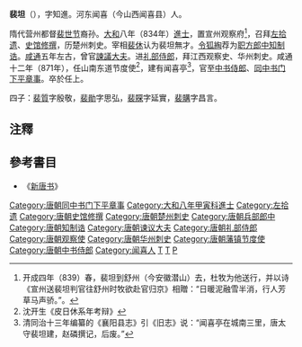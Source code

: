 '''裴坦'''（{{bd|？||874年|6月25日|catIdx=P}}），字知進。河东闻喜（今山西闻喜县）人。

隋代营州都督[[裴世节|裴世节]]裔孙。[[大和_(唐朝)|大和]]八年（834年）[[進士|進士]]，置宣州观察府<ref>开成四年（839）春，裴坦到舒州（今安徽潜山）去，杜牧为他送行，并以诗《宣州送裴坦判官往舒州时牧欲赴官归京》相贈：“日暖泥融雪半消，行人芳草马声骄。”。</ref>，召拜[[左拾遗|左拾遗]]、[[史馆修撰|史馆修撰]]，历楚州刺史。宰相[[裴休|裴休]]认为裴坦無才。[[令狐綯|令狐綯]]荐为[[职方|职方]][[郎中_(官职)|郎中]][[知制诰|知制诰]]。[[咸通|咸通]]五年左古，曾官[[諫議大夫|諫議大夫]]。进[[礼部侍郎|礼部侍郎]]，拜江西观察史、华州刺史。咸通十二年（871年），任山南东道节度使<ref>沈开生《皮日休系年考辩》</ref>，建有闻喜亭<ref>清同治十三年编纂的《襄阳县志》引《旧志》说：“闻喜亭在城南三里，唐太守裴坦建，赵磷撰记，后废。”</ref>，官至[[中书侍郎|中书侍郎]]、[[同中书门下平章事|同中书门下平章事]]。卒於任上。

四子：[[裴質|裴質]]字殷敬，[[裴勛|裴勛]]字思弘，[[裴賝|裴賝]]字延實，[[裴購|裴購]]字昌言。

==注釋==
{{reflist}}
==參考書目==
*《[[新唐书|新唐书]]》

[[Category:唐朝同中书门下平章事|Category:唐朝同中书门下平章事]]
[[Category:大和八年甲寅科進士|Category:大和八年甲寅科進士]]
[[Category:左拾遗|Category:左拾遗]]
[[Category:唐朝史馆修撰|Category:唐朝史馆修撰]]
[[Category:唐朝楚州刺史|Category:唐朝楚州刺史]]
[[Category:唐朝兵部郎中|Category:唐朝兵部郎中]]
[[Category:唐朝知制诰|Category:唐朝知制诰]]
[[Category:唐朝谏议大夫|Category:唐朝谏议大夫]]
[[Category:唐朝礼部侍郎|Category:唐朝礼部侍郎]]
[[Category:唐朝观察使|Category:唐朝观察使]]
[[Category:唐朝华州刺史|Category:唐朝华州刺史]]
[[Category:唐朝藩镇节度使|Category:唐朝藩镇节度使]]
[[Category:唐朝中书侍郎|Category:唐朝中书侍郎]]
[[Category:闻喜人|Category:闻喜人]]
[[Category:裴姓|T]]
[[Category:河东裴氏|T]]
[[Category:唐朝宰相|P]]